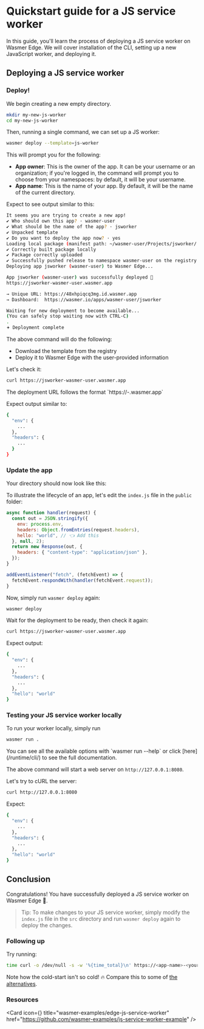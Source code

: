 
# Quickstart guide for a JS service worker

In this guide, you'll learn the process of deploying a JS service
worker on Wasmer Edge. We will cover installation of the CLI, setting up a new
JavaScript worker, and deploying it.

## Deploying a JS service worker

<Steps>

<Install />

<Login />

<CliVersionCallout />

### Deploy!
We begin creating a new empty directory.
```bash copy
mkdir my-new-js-worker
cd my-new-js-worker
```

Then, running a single command, we can set up a JS worker:

```bash copy
wasmer deploy --template=js-worker
```
This will prompt you for the following:

- **App owner**: This is the owner of the app.
It can be your username or an organization; if you're logged in, the command will prompt you to choose from your namespaces: by default, it will be your username.
- **App name**: This is the name of your app. By default, it will be the name of the current directory. 

Expect to see output similar to this:
```bash
It seems you are trying to create a new app!
✔ Who should own this app? · wasmer-user
✔ What should be the name of the app? · jsworker
✔ Unpacked template
✔ Do you want to deploy the app now? · yes
Loading local package (manifest path: ~/wasmer-user/Projects/jsworker/.)
✔ Correctly built package locally
✔ Package correctly uploaded
✔ Successfully pushed release to namespace wasmer-user on the registry
Deploying app jsworker (wasmer-user) to Wasmer Edge...

App jsworker (wasmer-user) was successfully deployed 🚀
https://jsworker-wasmer-user.wasmer.app

→ Unique URL: https://48xhpiqcq3mg.id.wasmer.app
→ Dashboard:  https://wasmer.io/apps/wasmer-user/jsworker

Waiting for new deployment to become available...
(You can safely stop waiting now with CTRL-C)
.
𖥔 Deployment complete
```

The above command will do the following:

- Download the template from the registry 
- Deploy it to Wasmer Edge with the user-provided information

Let's check it: 
```bash copy
curl https://jsworker-wasmer-user.wasmer.app
```

<Callout type="info" emoji="ℹ">
    The deployment URL follows the format `https://<app-name>-<app-owner>.wasmer.app`
</Callout>

Expect output similar to:
```bash
{
  "env": {
    ...
  },
  "headers": {
    ...
  }
}
```

### Update the app 
Your directory should now look like this:

<FileTree>
  <FileTree.Folder name="src" defaultOpen>
    <FileTree.File name="index.js" />
  </FileTree.Folder>
  <FileTree.File name="wasmer.toml" />
  <FileTree.File name="README.md" />
  <FileTree.File name="app.yaml" />
</FileTree>



To illustrate the lifecycle of an app, let's edit the `index.js` file 
in the `public` folder: 

```js copy filename="src/index.js"
async function handler(request) {
  const out = JSON.stringify({
    env: process.env,
    headers: Object.fromEntries(request.headers),
    hello: "world", // 👈 Add this
  }, null, 2);
  return new Response(out, {
    headers: { "content-type": "application/json" },
  });
}

addEventListener("fetch", (fetchEvent) => {
  fetchEvent.respondWith(handler(fetchEvent.request));
}
```

Now, simply run `wasmer deploy` again:
```bash copy
wasmer deploy
```

Wait for the deployment to be ready, then check it again:
```bash copy
curl https://jsworker-wasmer-user.wasmer.app
```

Expect output:
```bash
{
  "env": {
    ...
  },
  "headers": {
    ...
  },
  "hello": "world"
}
```

### Testing your JS service worker locally

To run your worker locally, simply run

```bash copy
wasmer run .
```

<Callout type="info" emoji="ℹ️">
  You can see all the available options with `wasmer run --help` or click [here](/runtime/cli/) to see the full documentation. 
</Callout>

The above command will start a web server on `http://127.0.0.1:8080`.

Let's try to cURL the server:

```bash copy
curl http://127.0.0.1:8080
```

Expect:
```bash
{
  "env": {
    ...
  },
  "headers": {
    ...
  },
  "hello": "world"
}
```

</Steps>

## Conclusion

Congratulations! You have successfully deployed a JS service worker on Wasmer Edge 🚀.

> Tip: To make changes to your JS service worker, simply modify the `index.js` file in the
> `src` directory and run `wasmer deploy` again to deploy the changes.

### Following up
Try running:
```bash copy
time curl -o /dev/null -s -w '%{time_total}\n' https://<app-name>-<your-user>.wasmer.app
```

Note how the cold-start isn't so cold! 🔥
Compare this to some of [the alternatives](/edge/vs/amazon-lambda).


### Resources

<Card
  icon={<GitHubLogo />}
  title="wasmer-examples/edge-js-service-worker"
  href="https://github.com/wasmer-examples/js-service-worker-example"
/>
